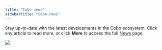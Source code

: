 ```yaml
---
title: "Cobo news"
sidebarTitle: "Cobo news"
---
```


Stay up-to-date with the latest developments in the Cobo ecosystem. Click any article to read more, or click **More** to access the full [News](https://www.cobo.com/news) page.

<img src="/en/images/dashboard/cobo-news.svg" className="screenshot_modal"/>